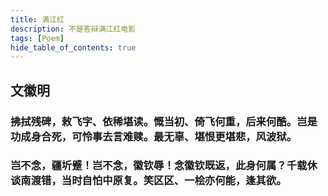 ```yaml
---
title: 满江红
description: 不是答辩满江红电影 
tags: [Poem]
hide_table_of_contents: true
---
```



## 文徽明

### 拂拭残碑，敕飞字、依稀堪读。慨当初、倚飞何重，后来何酷。岂是功成身合死，可怜事去言难赎。最无辜、堪恨更堪悲，风波狱。

### 岂不念，疆圻蹙！岂不念，徽钦辱！念徽钦既返，此身何属？千载休谈南渡错，当时自怕中原复。笑区区、一桧亦何能，逢其欲。

